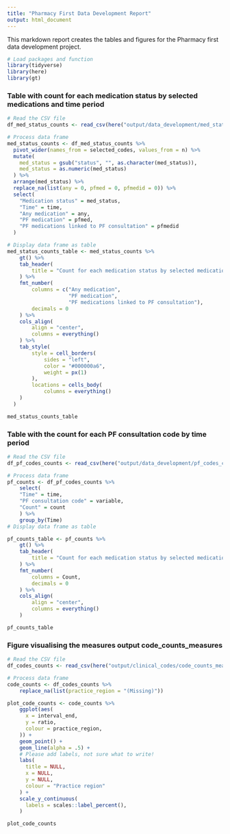 ```yaml
---
title: "Pharmacy First Data Development Report"
output: html_document
---
```


This markdown report creates the tables and figures for the Pharmacy first data development project. 


```r

# Load packages and function
library(tidyverse)
library(here)
library(gt)
```

### Table with count for each medication status by selected medications and time period
```r

# Read the CSV file
df_med_status_counts <- read_csv(here("output/data_development/med_status_counts.csv"))

# Process data frame
med_status_counts <- df_med_status_counts %>%
  pivot_wider(names_from = selected_codes, values_from = n) %>%
  mutate(
    med_status = gsub("status", "", as.character(med_status)),
    med_status = as.numeric(med_status)
  ) %>%
  arrange(med_status) %>%
  replace_na(list(any = 0, pfmed = 0, pfmedid = 0)) %>%
  select(
    "Medication status" = med_status,
    "Time" = time,
    "Any medication" = any,
    "PF medication" = pfmed,
    "PF medications linked to PF consultation" = pfmedid
  )

# Display data frame as table
med_status_counts_table <- med_status_counts %>%
    gt() %>%
    tab_header(
        title = "Count for each medication status by selected medications and time period"
    ) %>%
    fmt_number(
        columns = c("Any medication",
                    "PF medication",
                    "PF medications linked to PF consultation"),
        decimals = 0
    ) %>%
    cols_align(
        align = "center",
        columns = everything()
    ) %>%
    tab_style(
        style = cell_borders(
            sides = "left",
            color = "#000000a6",
            weight = px(1)
        ),
        locations = cells_body(
            columns = everything()
    )
  )

med_status_counts_table


```

### Table with the count for each PF consultation code by time period

```r

# Read the CSV file
df_pf_codes_counts <- read_csv(here("output/data_development/pf_codes_counts.csv"))

# Process data frame
pf_counts <- df_pf_codes_counts %>%
    select(
    "Time" = time,
    "PF consultation code" = variable,
    "Count" = count
    ) %>%
    group_by(Time)
# Display data frame as table

pf_counts_table <- pf_counts %>%
    gt() %>%
    tab_header(
        title = "Count for each medication status by selected medications and time period"
    ) %>%
    fmt_number(
        columns = Count,
        decimals = 0
    ) %>%
    cols_align(
        align = "center",
        columns = everything()
    )

pf_counts_table
```

### Figure visualising the measures output code_counts_measures
```r

# Read the CSV file
df_codes_counts <- read_csv(here("output/clinical_codes/code_counts_measures.csv"))

# Process data frame
code_counts <- df_codes_counts %>%
    replace_na(list(practice_region = "(Missing)"))

plot_code_counts <- code_counts %>%
    ggplot(aes(
      x = interval_end,
      y = ratio,
      colour = practice_region,
    )) + 
    geom_point() + 
    geom_line(alpha = .5) +
    # Please add labels, not sure what to write!
    labs(
      title = NULL,
      x = NULL,
      y = NULL,
      colour = "Practice region"
    ) +
    scale_y_continuous(
      labels = scales::label_percent(),
    )

plot_code_counts
```